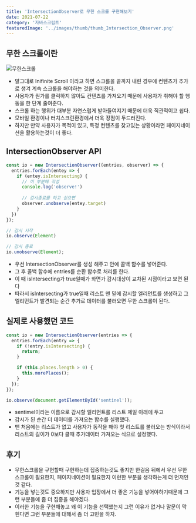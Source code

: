 ```yaml
---
title: 'IntersectionObserver로 무한 스크롤 구현해보기'
date: 2021-07-22
category: '자바스크립트'
featuredImage: '../images/thumb/thumb_Intersection_Observer.png'
---
```


## 무한 스크롤이란
![무한스크롤](./../images/intersection-observer/io_infinite-scroll.jpeg)
- 말그대로 Inifinite Scroll 이라고 하면 스크롤을 끝까지 내린 경우에 컨텐츠가 추가로 생겨 계속 스크롤을 해야하는 것을 의미한다.
- 사용자가 뭔가를 클릭하지 않아도 컨텐츠를 가져오기 때문에 사용자가 취해야 할 행동을 한 단계 줄여준다.
- 스크롤 하는 행위가 대부분 자연스럽게 받아들여지기 때문에 더욱 직관적이고 쉽다.
- 모바일 환경이나 터치스크린환경에서 더욱 장점이 두드러진다.
- 하지만 만약 사용자가 목적이 있고, 특정 컨텐츠를 찾고있는 상황이라면 페이지네이션을 활용하는것이 더 좋다.

## IntersectionObserver API
```javascript
const io = new IntersectionObserver((entries, observer) => {
  entries.forEach(entey => {
    if (entey.isIntersecting) {
      // 이 부분에 작성
      console.log('observe!')
      
      // 감시종료를 하고 싶으면
      observer.unobserve(entey.target)
    }
  })
});

// 감시 시작
io.observe(Element)

// 감시 종료
io.unobserve(Element);
```

- 우선 IntersectionObserver를 생성 해주고 안에 콜백 함수를 넣어준다.
- 그 후 콜백 함수에 entries를 순환 함수로 처리를 한다.
- 이 때 isIntersecting가 true일때가 화면가 감시대상이 교차된 시점이라고 보면 된다
- 따라서 isIntersecting가 true일때 리스트 맨 밑에 감시할 엘리먼트를 생성하고 그 엘리먼트가 발견되는 순간 추가로 데이터를 불러오면 무한 스크롤이 된다.

## 실제로 사용했던 코드
```javascript
const io = new IntersectionObserver(entries => {
  entries.forEach(entry => {
    if (!entry.isIntersecting) {
      return;
    }

    if (this.places.length > 0) {
      this.morePlaces();
    }
  });
});

io.observe(document.getElementById('sentinel'));
```
- sentimel이라는 이름으로 감시할 엘리먼트를 리스트 제일 아래에 두고
- 감시가 된 순간 더 데이터를 가져오는 함수를 실행했다.
- 맨 처음에는 리스트가 없고 사용자가 동작을 해야 첫 리스트를 불러오는 방식이라서 리스트의 길이가 0보다 클때 추가데이터 가져오는 식으로 설정했다.

## 후기
- 무한스크롤을 구현할때 구현하는데 집중하는것도 좋지만 한걸음 뒤에서 우선 무한스크롤이 필요한지, 페이지네이션이 필요한지 이런한 부분을 생각하는게 더 먼저인 것 같다.
- 기능을 넣는것도 중요하지만 사용자 입장에서 더 좋은 기능을 넣어야하기때문에 그런 부분들에 좀 더 집중을 해야겠다.
- 이러한 기능을 구현해놓고 왜 이 기능을 선택했는지 그런 이유가 없거나 말문이 막힌다면 그런 부분들에 대해서 좀 더 고민을 하자.
